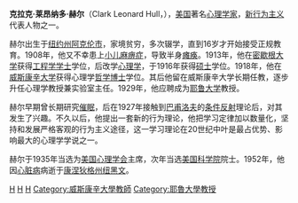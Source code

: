 '''克拉克·莱昂纳多·赫尔'''（Clark Leonard Hull，{{bd|1884年|5月24日|1952年|5月10日|catIdx=H赫}}），[[美国|美国]]著名[[心理学家|心理学家]]，[[新行为主义|新行为主义]]代表人物之一。

赫尔出生于[[纽约州|纽约州]][[阿克伦市|阿克伦市]]，家境贫穷，多次辍学，直到16岁才开始接受正规教育。1908年，他又不幸患上[[小儿麻痹症|小儿麻痹症]]，导致半身[[瘫痪|瘫痪]]。1913年，他在[[密歇根大学|密歇根大学]]获得[[工程学|工程学]][[学士|学士]]学位，后改学[[心理学|心理学]]，于1916年获得[[硕士|硕士]]学位。1918年，他在[[威斯康辛大学|威斯康辛大学]]获得心理学[[哲学博士|哲学博士]]学位。其后他留在威斯康辛大学长期任教，逐步升任心理学教授兼实验室主任。1929年，他应聘成为[[耶鲁大学|耶鲁大学]]教授。

赫尔早期曾长期研究[[催眠|催眠]]，后在1927年接触到[[巴甫洛夫|巴甫洛夫]]的[[条件反射|条件反射]]理论后，对其发生了兴趣。不久以后，他提出一套新的行为理论，他把学习定律加以数量化，坚持和发展严格客观的行为主义途径，这一学习理论在20世纪中叶是最占优势、影响最大的心理学学说之一。

赫尔于1935年当选为[[美国心理学会|美国心理学会]]主席，次年当选[[美国科学院|美国科学院]]院士。1952年，他因[[心脏病|心脏病]]病逝于[[康涅狄格州|康涅狄格州]][[纽黑文|纽黑文]]。

{{Authority control}}
[[Category:美国心理学家|H]]
[[Category:密歇根大學校友|H]]
[[Category:威斯康辛大學麥迪遜分校校友|H]]
[[Category:威斯康辛大學教師|Category:威斯康辛大學教師]]
[[Category:耶魯大學教授|Category:耶魯大學教授]]